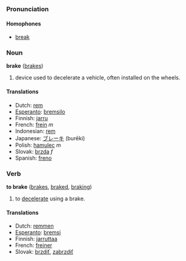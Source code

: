 ===Pronunciation===
====Homophones====
*[[break]]

=== Noun ===
'''brake''' ([[brakes]])

#device used to decelerate a vehicle, often installed on the wheels.

==== Translations ====
*Dutch: [[rem]]
*[[Esperanto]]: [[bremsilo]]
*Finnish: [[jarru]]
*French: [[frein]] ''m''
*Indonesian: [[rem]]
*Japanese: [[ブレーキ]] (burēki)
*Polish: [[hamulec]] ''m''
*Slovak: [[brzda]] ''f''
*Spanish: [[freno]]

=== Verb ===
'''to brake''' ([[brakes]], [[braked]], [[braking]])

# to [[decelerate]] using a brake.

==== Translations ====
*Dutch: [[remmen]]
*[[Esperanto]]: [[bremsi]]
*Finnish: [[jarruttaa]]
*French: [[freiner]]
*Slovak: [[brzdiť]], [[zabrzdiť]]